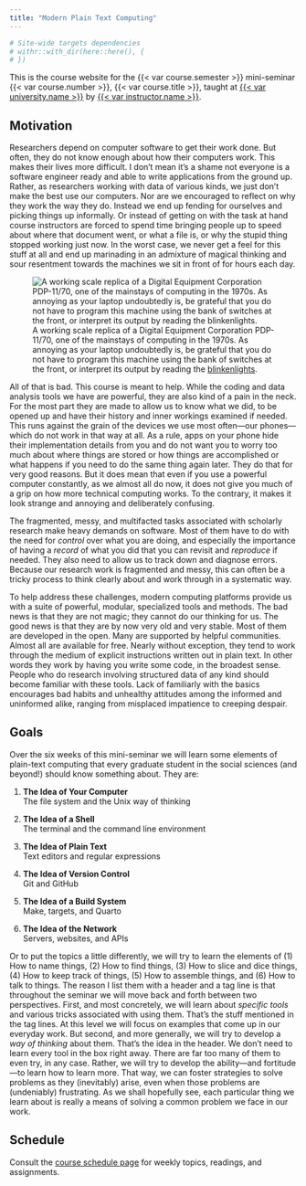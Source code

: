 ```yaml
---
title: "Modern Plain Text Computing"
---
```


```r
# Site-wide targets dependencies
# withr::with_dir(here::here(), {
# })
```


This is the course website for the {{< var course.semester >}} mini-seminar {{< var course.number >}}, {{< var course.title >}}, taught at [{{< var university.name >}}]({{< var university.url >}}) by [{{< var instructor.name >}}]({{< var instructor.url >}}).

## Motivation

Researchers depend on computer software to get their work done. But often, they do not know enough about how their computers work. This makes their lives more difficult. I don't mean it's a shame not everyone is a software engineer ready and able to write applications from the ground up. Rather, as researchers working with data of various kinds, we just don't make the best use our computers. Nor are we encouraged to reflect on why they work the way they do. Instead we end up fending for ourselves and picking things up informally. Or instead of getting on with the task at hand course instructors are forced to spend time bringing people up to speed about where that document went, or what a file is, or why the stupid thing stopped working just now. In the worst case, we never get a feel for this stuff at all and end up marinading in an admixture of magical thinking and sour resentment towards the machines we sit in front of for hours each day.

![A working scale replica of a Digital Equipment Corporation PDP-11/70, one of the mainstays of computing in the 1970s. As annoying as your laptop undoubtedly is, be grateful that you do not have to program this machine using the bank of switches at the front, or interpret its output by reading the [blinkenlights](https://en.wikipedia.org/wiki/Blinkenlights).](assets/00-site/00-pdp11-800.gif "A working scale model of a DEC PDP 11/70."){#fig-pdp11}


All of that is bad. This course is meant to help. While the coding and data analysis tools we have are  powerful, they are also kind of a pain in the neck. For the most part they are made to allow us to know what we did, to be opened up and have their history and inner workings examined if needed. This  runs against the grain of the devices we use most often---our phones---which do not work in that way at all. As a rule, apps on your phone hide their implementation details from you and do not want you to worry too much about where things are stored or how things are accomplished or what happens if you need to do the same thing again later. They do that for very good reasons. But it does mean that even if you use a powerful computer constantly, as we almost all do now, it does not give you much of a grip on how more technical computing works. To the contrary, it makes it look strange and annoying and deliberately confusing.

The fragmented, messy, and multifacted tasks associated with scholarly research make heavy demands on software. Most of them have to do with the need for *control* over what you are doing, and especially the importance of having a *record* of what you did that you can revisit and *reproduce* if needed. They also need to allow us to track down and diagnose errors. Because our research work is fragmented and messy, this can often be a tricky process to think clearly about and work through in a systematic way.

To help address these challenges, modern computing platforms provide us with a suite of powerful, modular, specialized tools and methods. The bad news is that they are not magic; they cannot do our thinking for us. The good news is that they are by now very old and very stable. Most of them are developed in the open. Many are supported by helpful communities. Almost all are available for free. Nearly without exception, they tend to work through the medium of explicit instructions written out in plain text. In other words they work by having you write some code, in the broadest sense. People who do research involving structured data of any kind should become familiar with these tools. Lack of familiarly with the basics encourages bad habits and unhealthy attitudes among the informed and uninformed alike, ranging from misplaced impatience to creeping despair.

## Goals

Over the six weeks of this mini-seminar we will learn some elements of plain-text computing that every graduate student in the social sciences (and beyond!) should know something about. They are: 

1. **The Idea of Your Computer**  
    The file system and the Unix way of thinking

2. **The Idea of a Shell**  
    The terminal and the command line environment

3. **The Idea of Plain Text**  
    Text editors and regular expressions

4. **The Idea of Version Control**  
    Git and GitHub    

5. **The Idea of a Build System**  
    Make, targets, and Quarto

6. **The Idea of the Network**  
    Servers, websites, and APIs

Or to put the topics a little differently, we will try to learn the elements of (1) How to name things, (2) How to find things, (3) How to slice and dice things, (4) How to keep track of things, (5) How to assemble things, and (6) How to talk to things. The reason I list them with a header and a tag line is that throughout the seminar we will move back and forth between two perspectives. First, and most concretely, we will learn about *specific tools* and various tricks associated with using them. That's the stuff mentioned in the tag lines. At this level we will focus on examples that come up in our everyday work. But second, and more generally, we will try to develop a *way of thinking* about them. That's the idea in the header. We don't need to learn every tool in the box right away. There are far too many of them to even try, in any case. Rather, we will try to develop the ability---and fortitude---to learn how to learn more. That way, we can foster strategies to solve problems as they (inevitably) arise, even when those problems are (undeniably) frustrating. As we shall hopefully see, each particular thing we learn about is really a means of solving a common problem we face in our work. 

## Schedule

Consult the [course schedule page](/schedule/) for weekly topics, readings, and assignments.
